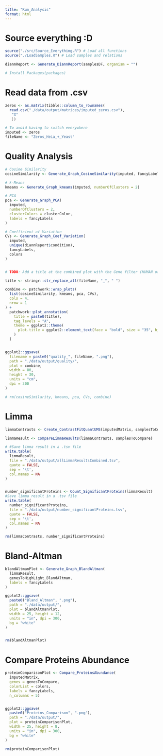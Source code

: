 ```yaml
---
title: "Run_Analysis"
format: html
---
```


# Source everything :D
```r
source("./src/Source_Everything.R") # Load all functions
source("./LoadSamples.R") # Load samples and relations

diannReport <- Generate_DiannReport(samplesDF, organism = "")

# Install_Packages(packages) 
```

# Read data from .csv
```r
zeros <- as.matrix(tibble::column_to_rownames(
  read.csv("./data/output/matrices/imputed_zeros.csv"),
   "X"
   ))

# To avoid having to switch everywhere
imputed <- zeros
fileName <- "Zeros_HeLa_+_Yeast"
```

# Quality Analysis
```r
# Cosine Similarity
cosineSimilarity <- Generate_Graph_CosineSimilarity(imputed, fancyLabels)

# k-Means
kmeans <- Generate_Graph_kmeans(imputed, numberOfClusters = 2)

# PCA
pca <- Generate_Graph_PCA(
  imputed,
  numberOfClusters = 2,
  clusterColors = clusterColor,
  labels = fancyLabels
)

# Coefficient of Variation
CVs <- Generate_Graph_Coef_Variation(
  imputed,
  unique(diannReport$condition),
  fancyLabels,
  colors
)


# TODO: Add a title at the combined plot with the Gene filter (HUMAN or Yeast) and the type of imputation used

title <- stringr::str_replace_all(fileName, "_", " ")

combine <- patchwork::wrap_plots(
  list(cosineSimilarity, kmeans, pca, CVs),
  cols = 4,
  nrow = 1
) +
  patchwork::plot_annotation(
    title = paste0(title),
    tag_levels = "A",
    theme = ggplot2::theme(
      plot.title = ggplot2::element_text(face = "bold", size = "35", hjust = 0.5),
    )
  )


ggplot2::ggsave(
  filename = paste0("quality_", fileName, ".png"),
  path = "./data/output/quality/",
  plot = combine,
  width = 80,
  height = 30,
  units = "cm",
  dpi = 300
)

# rm(cosineSimilarity, kmeans, pca, CVs, combine)
```






# Limma
```r
limmaContrasts <- Create_ContrastFitQuantUMS(imputedMatrix, samplesToCompare, method = "robust")

limmaResult <- CompareLimmaResults(limmaContrasts, samplesToCompare)

# #Save limma result in a .tsv file
write.table(
  limmaResult,
  file = "./data/output/allLimmaResultsCombined.tsv",
  quote = FALSE,
  sep = '\t',
  col.names = NA
)


number_significantProteins <- Count_SignificantProteins(limmaResult)
#Save limma result in a .tsv file
write.table(
  number_significantProteins,
  file = "./data/output/number_significantProteins.tsv",
  quote = FALSE,
  sep = '\t',
  col.names = NA
)

rm(limmaContrasts, number_significantProteins)
```


# Bland-Altman
```r
blandAltmanPlot <- Generate_Graph_BlandAltman(
  limmaResult, 
  genesToHighLight_BlandAltman,
  labels = fancyLabels
)

ggplot2::ggsave(
  paste0("Bland_Altman", ".png"),
  path = "./data/output/",
  plot = blandAltmanPlot,
  width = 25, height = 12,
  units = "in", dpi = 300,
  bg = "white"
)


rm(blandAltmanPlot)
```


# Compare Proteins Abundance
```r
proteinComparisonPlot <- Compare_ProteinsAbundance(
  imputedMatrix,
  genes = genesToCompare,
  colorList = colors,
  labels = fancyLabels,
  n_columns = 5)


ggplot2::ggsave(
  paste0("Proteins_Comparison", ".png"),
  path = "./data/output/",
  plot = proteinComparisonPlot,
  width = 25, height = 8,
  units = "in", dpi = 300,
  bg = "white"
)

rm(proteinComparisonPlot)
```

